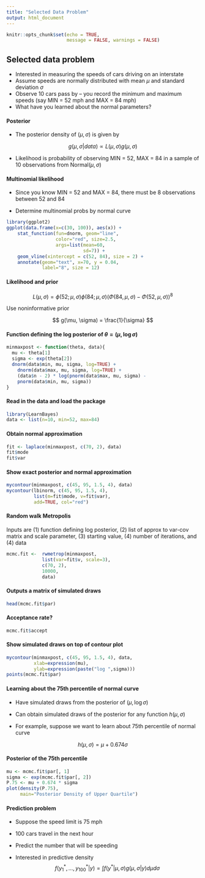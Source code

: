 ```yaml
---
title: "Selected Data Problem"
output: html_document
---
```


```r
knitr::opts_chunk$set(echo = TRUE, 
                      message = FALSE, warnings = FALSE)
```

## Selected data problem


- Interested in measuring the speeds of cars driving on an interstate
- Assume  speeds are normally distributed with mean $\mu$ and standard deviation $\sigma$
- Observe 10 cars pass by -- you record the minimum and maximum speeds (say MIN = 52 mph and MAX = 84 mph)
- What have you learned about the normal parameters?

#### Posterior

- The posterior density of ($\mu, \sigma$) is given by

$$
g(\mu, \sigma | data) \propto L(\mu, \sigma) g(\mu, \sigma)
$$

- Likelihood is probability of observing MIN = 52, MAX = 84 in a sample of 10 observations from Normal($\mu, \sigma$)

#### Multinomial likelihood

- Since you know MIN = 52 and MAX = 84, there must be 8 observations between 52 and 84

- Determine multinomial probs by normal curve

```r
library(ggplot2)
ggplot(data.frame(x=c(30, 100)), aes(x)) +
    stat_function(fun=dnorm, geom="line",
                  color="red", size=2.5,
                  args=list(mean=60,
                            sd=7)) +
    geom_vline(xintercept = c(52, 84), size = 2) +
    annotate(geom="text", x=70, y = 0.04,  
             label="8", size = 12)
```

#### Likelihood and prior

$$
L(\mu, \sigma) = \phi(52; \mu, \sigma) \phi(84; \mu, \sigma) \left(\Phi(84, \mu, \sigma) - \Phi(52, \mu, \sigma)\right)^8
$$

Use noninformative prior

$$
g(\mu, \sigma) = \frac{1}{\sigma}
$$

#### Function defining the log posterior of $\theta = (\mu, \log \sigma)$

```r
minmaxpost <- function(theta, data){
  mu <- theta[1]
  sigma <- exp(theta[2])
  dnorm(data$min, mu, sigma, log=TRUE) +
    dnorm(data$max, mu, sigma, log=TRUE) +
    (data$n - 2) * log(pnorm(data$max, mu, sigma) -
    pnorm(data$min, mu, sigma))
}
```

#### Read in the data and load the package

```r
library(LearnBayes)
data <- list(n=10, min=52, max=84)
```

#### Obtain normal approximation

```r
fit <- laplace(minmaxpost, c(70, 2), data)
fit$mode
fit$var
```

#### Show exact posterior and normal approximation

```r
mycontour(minmaxpost, c(45, 95, 1.5, 4), data)
mycontour(lbinorm, c(45, 95, 1.5, 4),
          list(m=fit$mode, v=fit$var), 
          add=TRUE, col="red")
```

#### Random walk Metropolis

Inputs are (1) function defining log posterior, (2) list of approx to var-cov matrix and scale parameter, (3) starting value, (4) number of iterations, and (4) data

```r
mcmc.fit <-  rwmetrop(minmaxpost, 
             list(var=fit$v, scale=3), 
             c(70, 2), 
             10000, 
             data)
```

#### Outputs a matrix of simulated draws

```r
head(mcmc.fit$par)
```

#### Acceptance rate?

```r
mcmc.fit$accept
```

#### Show simulated draws on top of contour plot 

```r
mycontour(minmaxpost, c(45, 95, 1.5, 4), data,
          xlab=expression(mu), 
          ylab=expression(paste("log ",sigma)))
points(mcmc.fit$par)
```

#### Learning about the 75th percentile of normal curve

- Have simulated draws from the posterior of $(\mu, \log \sigma)$

- Can obtain simulated draws of the posterior for any function $h(\mu, \sigma)$

- For example, suppose we want to learn about 75th percentile of normal curve

$$
h(\mu, \sigma) = \mu + 0.674 \sigma
$$

#### Posterior of the 75th percentile

```r
mu <- mcmc.fit$par[, 1]
sigma <- exp(mcmc.fit$par[, 2])
P.75 <- mu + 0.674 * sigma
plot(density(P.75), 
     main="Posterior Density of Upper Quartile")
```

#### Prediction problem

- Suppose the speed limit is 75 mph

- 100 cars travel in the next hour

- Predict the number that will be speeding

- Interested in predictive density
$$
f(y_1^*, ..., y_{100}^* | y) = \int f(y^*| \mu, \sigma) g(\mu, \sigma | y) d\mu d\sigma
$$
